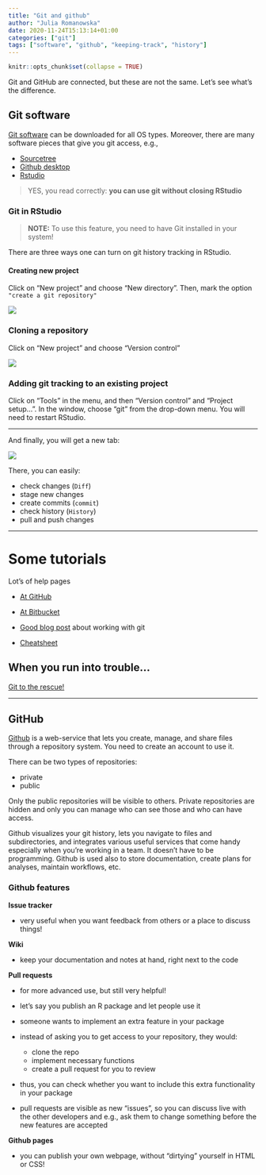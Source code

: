 ```yaml
---
title: "Git and github"
author: "Julia Romanowska"
date: 2020-11-24T15:13:14+01:00
categories: ["git"]
tags: ["software", "github", "keeping-track", "history"]
---
```


```r
knitr::opts_chunk$set(collapse = TRUE)
```

Git and GitHub are connected, but these are not the same. Let's see what's
the difference.

## Git software

[Git software](https://git-scm.com/downloads) can be downloaded for all OS types.
Moreover, there are many software pieces that give you git access, e.g.,

- [Sourcetree](https://www.sourcetreeapp.com/)
- [Github desktop](https://desktop.github.com/)
- [Rstudio](https://rstudio.com/products/rstudio/)

> YES, you read correctly: **you can use git without closing RStudio**

### Git in RStudio

> **NOTE:** To use this feature, you need to have Git installed in your system!

There are three ways one can turn on git history tracking in RStudio.

#### Creating new project

Click on "New project" and choose "New directory". Then, mark the option
`"create a git repository"`

![](/Reproducible_research_workshop_DRONE/images/rstudio_new_project.png)

### Cloning a repository

Click on "New project" and choose "Version control"

![](/Reproducible_research_workshop_DRONE/images/rstudio_new_project_git_clone.png)

### Adding git tracking to an existing project

Click on "Tools" in the menu, and then "Version control" and "Project setup...".
In the window, choose "git" from the drop-down menu. You will need to restart
RStudio.

----

And finally, you will get a new tab:

![](/Reproducible_research_workshop_DRONE/images/rstudio_git_tab.png)

There, you can easily:

- check changes (`Diff`)
- stage new changes
- create commits (`commit`)
- check history (`History`)
- pull and push changes

----

# Some tutorials

Lot's of help pages

- [At GitHub](https://guides.github.com/)
- [At Bitbucket](https://www.atlassian.com/git/tutorials)

- [Good blog post](https://sandofsky.com/workflow/git-workflow/) about working with git

- [Cheatsheet](https://rogerdudler.github.io/git-guide/files/git_cheat_sheet.pdf)

## When you run into trouble...

[Git to the rescue!](https://ohshitgit.com/)

----

## GitHub

[Github](https://github.com/) is a web-service that lets you create, manage,
and share files through a repository system. You need to create an account to
use it.

There can be two types of repositories:

- private
- public

Only the public repositories will be visible to others. Private repositories
are hidden and only you can manage who can see those and who can have access.

Github visualizes your git history, lets you navigate to files and subdirectories,
and integrates various useful services that come handy especially when you're working
in a team. It doesn't have to be programming. Github is used also to store
documentation, create plans for analyses, maintain workflows, etc.

### Github features

**Issue tracker**

- very useful when you want feedback from others or a place to discuss things!

**Wiki**

- keep your documentation and notes at hand, right next to the code

**Pull requests**

- for more advanced use, but still very helpful!
- let's say you publish an R package and let people use it
- someone wants to implement an extra feature in your package
- instead of asking you to get access to your repository, they would:

    - clone the repo
    - implement necessary functions
    - create a pull request for you to review

- thus, you can check whether you want to include this extra functionality in your package
- pull requests are visible as new "issues", so you can discuss live with the other developers and e.g., ask them to change something before the new features are accepted

**Github pages**

- you can publish your own webpage, without "dirtying" yourself in HTML or CSS!

